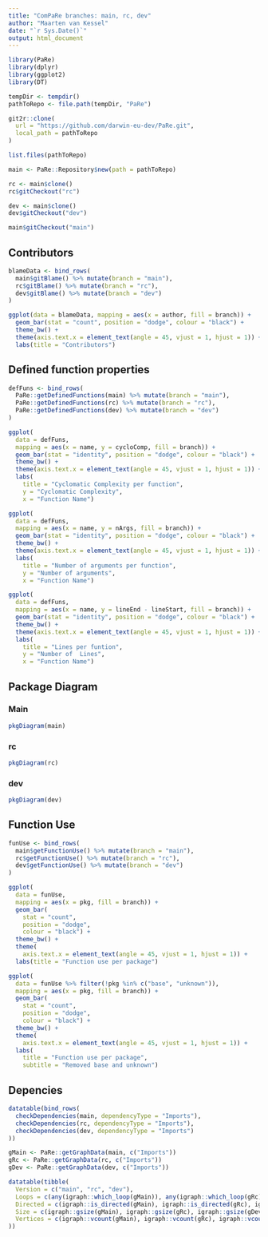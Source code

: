 ```yaml
---
title: "ComPaRe branches: main, rc, dev"
author: "Maarten van Kessel"
date: "`r Sys.Date()`"
output: html_document
---
```


```r
library(PaRe)
library(dplyr)
library(ggplot2)
library(DT)
```


```r
tempDir <- tempdir()
pathToRepo <- file.path(tempDir, "PaRe")

git2r::clone(
  url = "https://github.com/darwin-eu-dev/PaRe.git",
  local_path = pathToRepo
)

list.files(pathToRepo)

main <- PaRe::Repository$new(path = pathToRepo)
```

```r
rc <- main$clone()
rc$gitCheckout("rc")

dev <- main$clone()
dev$gitCheckout("dev")

main$gitCheckout("main")
```


## Contributors
```r
blameData <- bind_rows(
  main$gitBlame() %>% mutate(branch = "main"),
  rc$gitBlame() %>% mutate(branch = "rc"),
  dev$gitBlame() %>% mutate(branch = "dev")
)

ggplot(data = blameData, mapping = aes(x = author, fill = branch)) +
  geom_bar(stat = "count", position = "dodge", colour = "black") +
  theme_bw() +
  theme(axis.text.x = element_text(angle = 45, vjust = 1, hjust = 1)) +
  labs(title = "Contributors")

```


## Defined function properties
```r
defFuns <- bind_rows(
  PaRe::getDefinedFunctions(main) %>% mutate(branch = "main"),
  PaRe::getDefinedFunctions(rc) %>% mutate(branch = "rc"),
  PaRe::getDefinedFunctions(dev) %>% mutate(branch = "dev")
)

ggplot(
  data = defFuns,
  mapping = aes(x = name, y = cycloComp, fill = branch)) +
  geom_bar(stat = "identity", position = "dodge", colour = "black") +
  theme_bw() +
  theme(axis.text.x = element_text(angle = 45, vjust = 1, hjust = 1)) +
  labs(
    title = "Cyclomatic Complexity per function",
    y = "Cyclomatic Complexity",
    x = "Function Name")
```

```r
ggplot(
  data = defFuns,
  mapping = aes(x = name, y = nArgs, fill = branch)) +
  geom_bar(stat = "identity", position = "dodge", colour = "black") +
  theme_bw() +
  theme(axis.text.x = element_text(angle = 45, vjust = 1, hjust = 1)) +
  labs(
    title = "Number of arguments per function",
    y = "Number of arguments",
    x = "Function Name")
```

```r
ggplot(
  data = defFuns,
  mapping = aes(x = name, y = lineEnd - lineStart, fill = branch)) +
  geom_bar(stat = "identity", position = "dodge", colour = "black") +
  theme_bw() +
  theme(axis.text.x = element_text(angle = 45, vjust = 1, hjust = 1)) +
  labs(
    title = "Lines per funtion",
    y = "Number of  Lines",
    x = "Function Name")
```


## Package Diagram
### Main
```r
pkgDiagram(main)
```

### rc
```r
pkgDiagram(rc)
```

### dev
```r
pkgDiagram(dev)
```

## Function Use
```r
funUse <- bind_rows(
  main$getFunctionUse() %>% mutate(branch = "main"),
  rc$getFunctionUse() %>% mutate(branch = "rc"),
  dev$getFunctionUse() %>% mutate(branch = "dev")
)

ggplot(
  data = funUse,
  mapping = aes(x = pkg, fill = branch)) +
  geom_bar(
    stat = "count",
    position = "dodge",
    colour = "black") +
  theme_bw() +
  theme(
    axis.text.x = element_text(angle = 45, vjust = 1, hjust = 1)) +
  labs(title = "Function use per package")
```

```r
ggplot(
  data = funUse %>% filter(!pkg %in% c("base", "unknown")),
  mapping = aes(x = pkg, fill = branch)) +
  geom_bar(
    stat = "count",
    position = "dodge",
    colour = "black") +
  theme_bw() +
  theme(
    axis.text.x = element_text(angle = 45, vjust = 1, hjust = 1)) +
  labs(
    title = "Function use per package",
    subtitle = "Removed base and unknown")
```

## Depencies
```r
datatable(bind_rows(
  checkDependencies(main, dependencyType = "Imports"),
  checkDependencies(rc, dependencyType = "Imports"),
  checkDependencies(dev, dependencyType = "Imports")
))
```

```r
gMain <- PaRe::getGraphData(main, c("Imports"))
gRc <- PaRe::getGraphData(rc, c("Imports"))
gDev <- PaRe::getGraphData(dev, c("Imports"))

datatable(tibble(
  Version = c("main", "rc", "dev"),
  Loops = c(any(igraph::which_loop(gMain)), any(igraph::which_loop(gRc)), any(igraph::which_loop(gDev))),
  Directed = c(igraph::is_directed(gMain), igraph::is_directed(gRc), igraph::is_directed(gDev)),
  Size = c(igraph::gsize(gMain), igraph::gsize(gRc), igraph::gsize(gDev)),
  Vertices = c(igraph::vcount(gMain), igraph::vcount(gRc), igraph::vcount(gDev))
))
```

